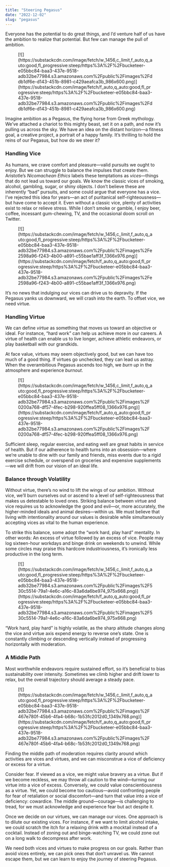 ```yaml
---
title: "Steering Pegasus"
date: "2022-12-02"
slug: "pegasus"
---
```


Everyone has the potential to do great things, and I’d venture half of us have the ambition to realize that potential. But few can manage the pull of ambition.

<figure class="wp-block-image">[![](https://substackcdn.com/image/fetch/w_1456,c_limit,f_auto,q_auto:good,fl_progressive:steep/https%3A%2F%2Fbucketeer-e05bbc84-baa3-437e-9518-adb32be77984.s3.amazonaws.com%2Fpublic%2Fimages%2Fddb1df6e-d143-451b-8981-c429aeafca3b_986x600.png)](https://substackcdn.com/image/fetch/f_auto,q_auto:good,fl_progressive:steep/https%3A%2F%2Fbucketeer-e05bbc84-baa3-437e-9518-adb32be77984.s3.amazonaws.com%2Fpublic%2Fimages%2Fddb1df6e-d143-451b-8981-c429aeafca3b_986x600.png)</figure>Imagine ambition as a Pegasus, the flying horse from Greek mythology. We’ve attached a chariot to this mighty beast, set it on a path, and now it’s pulling us across the sky. We have an idea on the distant horizon—a fitness goal, a creative project, a portrait of a happy family. It’s thrilling to hold the reins of our Pegasus, but how do we steer it?

### Handling Vice

As humans, we crave comfort and pleasure—valid pursuits we ought to enjoy. But we can struggle to balance the impulses that create them. Aristotle’s *Nicomachean Ethics* labels these temptations as *vices*—things that do not lead us toward our goals. We know the classic vices of smoking, alcohol, gambling, sugar, or shiny objects. I don’t believe these are inherently “bad” pursuits, and some could argue that everyone has a vice. I’ve rejected this idea for years—an act of puritanical self-righteousness—but have come to accept it. Even without a classic vice, plenty of activities exist to relax or relieve stress. While I don’t smoke or gamble, I enjoy beer, coffee, incessant gum-chewing, TV, and the occasional doom scroll on Twitter.

<figure class="wp-block-image">[![](https://substackcdn.com/image/fetch/w_1456,c_limit,f_auto,q_auto:good,fl_progressive:steep/https%3A%2F%2Fbucketeer-e05bbc84-baa3-437e-9518-adb32be77984.s3.amazonaws.com%2Fpublic%2Fimages%2Fe2598a96-f243-4b00-a891-c55bae1aff3f_1366x976.png)](https://substackcdn.com/image/fetch/f_auto,q_auto:good,fl_progressive:steep/https%3A%2F%2Fbucketeer-e05bbc84-baa3-437e-9518-adb32be77984.s3.amazonaws.com%2Fpublic%2Fimages%2Fe2598a96-f243-4b00-a891-c55bae1aff3f_1366x976.png)</figure>It’s no news that indulging our vices can drive us to depravity. If the Pegasus yanks us downward, we will crash into the earth. To offset vice, we need virtue.

### Handling Virtue

We can define *virtue* as something that moves us toward an objective or ideal. For instance, “hard work” can help us achieve more in our careers. A virtue of health can enable us to live longer, achieve athletic endeavors, or play basketball with our grandkids.

At face value, virtues may seem objectively good, but we can have too much of a good thing. If virtues go unchecked, they can lead us astray. When the overambitious Pegasus ascends too high, we *burn up* in the atmosphere and experience *burnout*.

<figure class="wp-block-image">[![](https://substackcdn.com/image/fetch/w_1456,c_limit,f_auto,q_auto:good,fl_progressive:steep/https%3A%2F%2Fbucketeer-e05bbc84-baa3-437e-9518-adb32be77984.s3.amazonaws.com%2Fpublic%2Fimages%2F0200a768-df57-4fec-b298-920ffea5ff08_1366x976.png)](https://substackcdn.com/image/fetch/f_auto,q_auto:good,fl_progressive:steep/https%3A%2F%2Fbucketeer-e05bbc84-baa3-437e-9518-adb32be77984.s3.amazonaws.com%2Fpublic%2Fimages%2F0200a768-df57-4fec-b298-920ffea5ff08_1366x976.png)</figure>Sufficient sleep, regular exercise, and eating well are great habits in service of health. But if our adherence to health turns into an obsession—where we’re unable to dine with our family and friends, miss events due to a rigid exercise schedule, or overspend on groceries and expensive supplements—we will drift from our vision of an ideal life.

### Balance through Volatility

Without virtue, there’s no wind to lift the wings of our ambition. Without vice, we’ll burn ourselves out or ascend to a level of self-righteousness that makes us detestable to loved ones. Striking balance between virtue and vice requires us to acknowledge the good and evil—or, more accurately, the higher-minded ideals and animal desires—within us. We must believe that living with intentionality around our values is desirable while simultaneously accepting vices as vital to the human experience.

To strike this balance, some adopt the “work hard, play hard” mentality. In other words: An excess of virtue followed by an excess of vice. People may log sixteen-hour workdays and binge drink on weekends to unwind. While some circles may praise this hardcore industriousness, it’s ironically less productive in the long term.

<figure class="wp-block-image">[![](https://substackcdn.com/image/fetch/w_1456,c_limit,f_auto,q_auto:good,fl_progressive:steep/https%3A%2F%2Fbucketeer-e05bbc84-baa3-437e-9518-adb32be77984.s3.amazonaws.com%2Fpublic%2Fimages%2F530c5514-79a1-4e6c-a16c-83a6da6be974_975x668.png)](https://substackcdn.com/image/fetch/f_auto,q_auto:good,fl_progressive:steep/https%3A%2F%2Fbucketeer-e05bbc84-baa3-437e-9518-adb32be77984.s3.amazonaws.com%2Fpublic%2Fimages%2F530c5514-79a1-4e6c-a16c-83a6da6be974_975x668.png)</figure>“Work hard, play hard” is highly volatile, as the sharp altitude changes along the vice and virtue axis expend energy to reverse one’s state. One is constantly climbing or descending vertically instead of progressing horizontally with moderation.

### A Middle Path

Most worthwhile endeavors require sustained effort, so it’s beneficial to bias sustainability over intensity. Sometimes we climb higher and drift lower to relax, but the overall trajectory should average a steady pace.

<figure class="wp-block-image">[![](https://substackcdn.com/image/fetch/w_1456,c_limit,f_auto,q_auto:good,fl_progressive:steep/https%3A%2F%2Fbucketeer-e05bbc84-baa3-437e-9518-adb32be77984.s3.amazonaws.com%2Fpublic%2Fimages%2F467e780f-45b6-4fa4-b68c-1b53fc2012d0_1349x768.png)](https://substackcdn.com/image/fetch/f_auto,q_auto:good,fl_progressive:steep/https%3A%2F%2Fbucketeer-e05bbc84-baa3-437e-9518-adb32be77984.s3.amazonaws.com%2Fpublic%2Fimages%2F467e780f-45b6-4fa4-b68c-1b53fc2012d0_1349x768.png)</figure>Finding the middle path of moderation requires clarity around which activities are vices and virtues, and we can misconstrue a vice of deficiency or excess for a virtue.

Consider fear. If viewed as a vice, we might value bravery as a virtue. But if we become reckless, we may throw all caution to the wind—turning our virtue into a vice of excess. Conversely, we could value conscientiousness as a virtue. Yet, we could become too cautious—avoid confronting people for fear of retaliation or social discomfort—and turn that value into a vice of deficiency: cowardice. The middle ground—courage—is challenging to tread, for we must acknowledge and experience fear but act despite it.

Once we decide on our virtues, we can manage our vices. One approach is to dilute our existing vices. For instance, if we want to limit alcohol intake, we could scratch the itch for a relaxing drink with a mocktail instead of a cocktail. Instead of zoning out and binge-watching TV, we could zone out on a long walk to decompress after work.

We need both vices and virtues to make progress on our goals. Rather than avoid vices entirely, we can pick ones that don’t unravel us. We cannot escape them, but we can learn to enjoy the journey of steering Pegasus.